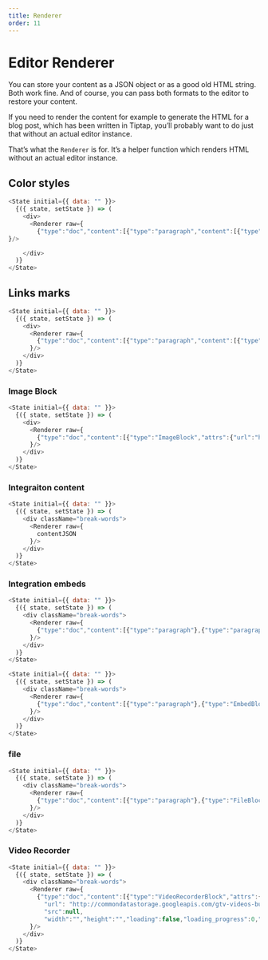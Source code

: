 ```yaml
---
title: Renderer
order: 11
---
```


# Editor Renderer


You can store your content as a JSON object or as a good old HTML string. 
Both work fine. And of course, you can pass both formats to the editor to restore your content. 


If you need to render the content for example to generate the HTML for a blog post, 
which has been written in Tiptap, you’ll probably want to do just that without an actual editor instance.

That’s what the `Renderer` is for. It’s a helper function which renders HTML without an actual editor instance.


## Color styles


```js live=true
<State initial={{ data: "" }}>
  {({ state, setState }) => (
    <div>
      <Renderer raw={
        {"type":"doc","content":[{"type":"paragraph","content":[{"type":"text","text":"helo"},{"type":"text","marks":[{"type":"textStyle","attrs":{"color":"#d42323"}}],"text":"o"}]}]}
}/>

    </div>
  )}
</State>
```

## Links marks

```js live=true
<State initial={{ data: "" }}>
  {({ state, setState }) => (
    <div>
      <Renderer raw={
        {"type":"doc","content":[{"type":"paragraph","content":[{"type":"text","text":"hola "},{"type":"text","marks":[{"type":"link","attrs":{"href":"http://fkfjfj.com","target":"_blank","class":null}}],"text":"http://fkfjfj.com"},{"type":"text","text":" "},{"type":"text","marks":[{"type":"link","attrs":{"href":"http://google.com","target":"_blank","class":null}}],"text":"google.com"}]}]}
      }/>
    </div>
  )}
</State>
```

### Image Block

```js live=true
<State initial={{ data: "" }}>
  {({ state, setState }) => (
    <div>
      <Renderer raw={
        {"type":"doc","content":[{"type":"ImageBlock","attrs":{"url":"https://miro.medium.com/v2/resize:fit:1400/format:webp/1*cg_wdzpS-Me6_CQyL1pHiA.jpeg","src":null,"width":1686,"height":1580,"loading":true,"loading_progress":0,"caption":"caption!","direction":"center","file":{},"aspect_ratio":{"width":1000,"height":937.129300118624,"ratio":93.7129300118624}}}]}
      }/>
    </div>
  )}
</State>
```

### Integraiton content

```js live=true
<State initial={{ data: "" }}>
  {({ state, setState }) => (
    <div className="break-words">
      <Renderer raw={
        contentJSON
      }/>
    </div>
  )}
</State>
```


### Integration embeds

```js live=true
<State initial={{ data: "" }}>
  {({ state, setState }) => (
    <div className="break-words">
      <Renderer raw={
        {"type":"doc","content":[{"type":"paragraph"},{"type":"paragraph","content":[{"type":"text","text":"Hello"}]},{"type":"VideoBlock","attrs":{"embed_data":{"provider_url":"https://www.youtube.com/","height":113,"type":"video","html":"<iframe width=\"200\" height=\"113\" src=\"https://www.youtube.com/embed/SjhIlw3Iffs?feature=oembed\" frameborder=\"0\" allow=\"accelerometer; autoplay; clipboard-write; encrypted-media; gyroscope; picture-in-picture; web-share\" allowfullscreen title=\"GPT-4 Creator Ilya Sutskever\"></iframe>","author_name":"Eye on AI","author_url":"https://www.youtube.com/@eyeonai3425","thumbnail_url":"https://i.ytimg.com/vi/SjhIlw3Iffs/hqdefault.jpg","title":"GPT-4 Creator Ilya Sutskever","thumbnail_width":480,"width":200,"provider_name":"YouTube","thumbnail_height":360,"version":"1.0","url":"https://www.youtube.com/watch?v=SjhIlw3Iffs"},"provisory_text":"https://www.youtube.com/watch?v=SjhIlw3Iffs"},"content":[{"type":"text","marks":[{"type":"link","attrs":{"href":"https://www.youtube.com/watch?v=SjhIlw3Iffs","target":"_blank","class":null}}],"text":"https://www.youtube.com/watch?v=SjhIlw3Iffs"}]},{"type":"paragraph","content":[{"type":"text","text":"hellok"}]},{"type":"paragraph"}]}
      }/>
    </div>
  )}
</State>
```

```js live=true
<State initial={{ data: "" }}>
  {({ state, setState }) => (
    <div className="break-words">
      <Renderer raw={
        {"type":"doc","content":[{"type":"paragraph"},{"type":"EmbedBlock","attrs":{"embed_data":{"error":"no matching providers found","url":"https://github.com/michelson"},"provisory_text":"https://github.com/michelson"},"content":[{"type":"text","marks":[{"type":"link","attrs":{"href":"https://github.com/michelson","target":"_blank","class":null}}],"text":"https://github.com/michelson"}]},{"type":"paragraph"}]}
      }/>
    </div>
  )}
</State>
```


### file

```js live=true
<State initial={{ data: "" }}>
  {({ state, setState }) => (
    <div className="break-words">
      <Renderer raw={
        {"type":"doc","content":[{"type":"paragraph"},{"type":"FileBlock","attrs":{"url":"blob:http://localhost:8080/fda338c3-79d5-4994-bb8a-8f1e6ebcfd52","src":null,"width":"","height":"","loading":true,"loading_progress":0,"caption":"caption!","direction":"center","file":{},"aspect_ratio":{"width":200,"height":200,"ratio":100}}}]}
      }/>
    </div>
  )}
</State>
```

### Video Recorder

```js live=true
<State initial={{ data: "" }}>
  {({ state, setState }) => (
    <div className="break-words">
      <Renderer raw={
        {"type":"doc","content":[{"type":"VideoRecorderBlock","attrs":{
          "url": "http://commondatastorage.googleapis.com/gtv-videos-bucket/sample/BigBuckBunny.mp4",
          "src":null,
          "width":"","height":"","loading":false,"loading_progress":0,"caption":null,"direction":"center","file":null},"content":[{"type":"text","text":"kokokk"}]}]}
      }/>
    </div>
  )}
</State>
```




